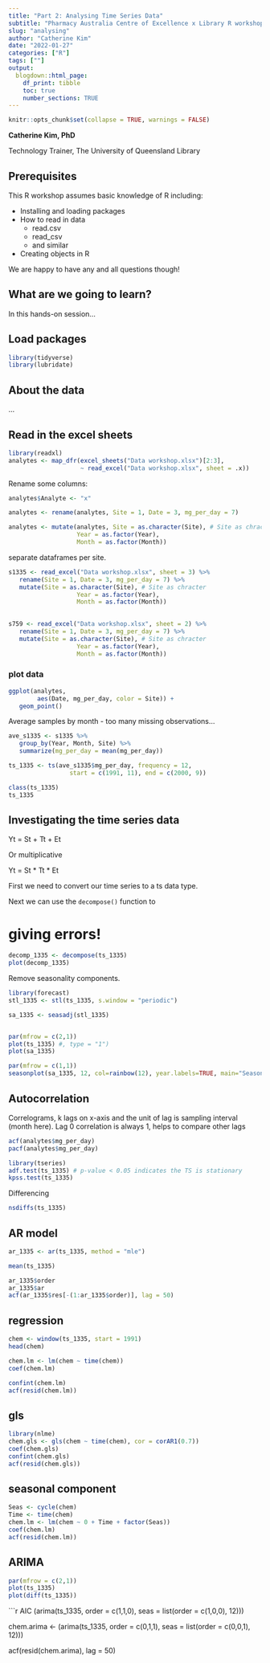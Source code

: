 ```yaml
---
title: "Part 2: Analysing Time Series Data"
subtitle: "Pharmacy Australia Centre of Excellence x Library R workshop"
slug: "analysing"
author: "Catherine Kim"
date: "2022-01-27"
categories: ["R"]
tags: [""]
output:
  blogdown::html_page:
    df_print: tibble
    toc: true
    number_sections: TRUE
---
```



```r
knitr::opts_chunk$set(collapse = TRUE, warnings = FALSE)
```

**Catherine Kim, PhD**

Technology Trainer, The University of Queensland Library

## Prerequisites 

This R workshop assumes basic knowledge of R including:

* Installing and loading packages
* How to read in data
    + read.csv
    + read_csv
    + and similar
* Creating objects in R

We are happy to have any and all questions though!

## What are we going to learn?

In this hands-on session...

## Load packages

```r
library(tidyverse)
library(lubridate)
```

## About the data

...

## Read in the excel sheets

```r
library(readxl)
analytes <- map_dfr(excel_sheets("Data workshop.xlsx")[2:3],
                    ~ read_excel("Data workshop.xlsx", sheet = .x))
```

Rename some columns:

```r
analytes$Analyte <- "x"

analytes <- rename(analytes, Site = 1, Date = 3, mg_per_day = 7)

analytes <- mutate(analytes, Site = as.character(Site), # Site as chracter
                   Year = as.factor(Year),
                   Month = as.factor(Month))
```

separate dataframes per site.

```r
s1335 <- read_excel("Data workshop.xlsx", sheet = 3) %>% 
   rename(Site = 1, Date = 3, mg_per_day = 7) %>% 
   mutate(Site = as.character(Site), # Site as chracter
                   Year = as.factor(Year),
                   Month = as.factor(Month)) 
   

s759 <- read_excel("Data workshop.xlsx", sheet = 2) %>% 
   rename(Site = 1, Date = 3, mg_per_day = 7) %>% 
   mutate(Site = as.character(Site), # Site as chracter
                   Year = as.factor(Year),
                   Month = as.factor(Month)) 
```

### plot data

```r
ggplot(analytes,
        aes(Date, mg_per_day, color = Site)) +
   geom_point()
```

Average samples by month - too many missing observations...

```r
ave_s1335 <- s1335 %>% 
   group_by(Year, Month, Site) %>% 
   summarize(mg_per_day = mean(mg_per_day))

ts_1335 <- ts(ave_s1335$mg_per_day, frequency = 12,
                 start = c(1991, 11), end = c(2000, 9))

class(ts_1335)
ts_1335
```

## Investigating the time series data

Yt = St + Tt + Et

Or multiplicative

Yt = St * Tt * Et

First we need to convert our time series to a ts data type.

Next we can use the `decompose()` function to 

# giving errors!

```r
decomp_1335 <- decompose(ts_1335)
plot(decomp_1335)
```

Remove seasonality components.

```r
library(forecast)
stl_1335 <- stl(ts_1335, s.window = "periodic")

sa_1335 <- seasadj(stl_1335)


par(mfrow = c(2,1))
plot(ts_1335) #, type = "1")
plot(sa_1335)

par(mfrow = c(1,1))
seasonplot(sa_1335, 12, col=rainbow(12), year.labels=TRUE, main="Seasonal plot: Site 1335")
```

## Autocorrelation

Correlograms, k lags on x-axis and the unit of lag is sampling interval (month here). Lag 0 correlation is always 1, helps to compare other lags
```r
acf(analytes$mg_per_day)
pacf(analytes$mg_per_day)
```

```r
library(tseries)
adf.test(ts_1335) # p-value < 0.05 indicates the TS is stationary
kpss.test(ts_1335)
```

Differencing

```r
nsdiffs(ts_1335)
```

## AR model

```r
ar_1335 <- ar(ts_1335, method = "mle")

mean(ts_1335)

ar_1335$order
ar_1335$ar
acf(ar_1335$res[-(1:ar_1335$order)], lag = 50) 
```

## regression

```r
chem <- window(ts_1335, start = 1991)
head(chem)

chem.lm <- lm(chem ~ time(chem))
coef(chem.lm)

confint(chem.lm)
acf(resid(chem.lm))
```

## gls

```r
library(nlme)
chem.gls <- gls(chem ~ time(chem), cor = corAR1(0.7))
coef(chem.gls)
confint(chem.gls)
acf(resid(chem.gls))
```

## seasonal component

```r
Seas <- cycle(chem)
Time <- time(chem)
chem.lm <- lm(chem ~ 0 + Time + factor(Seas))
coef(chem.lm)
acf(resid(chem.lm))
```

## ARIMA

```r
par(mfrow = c(2,1))
plot(ts_1335)
plot(diff(ts_1335))
```

```r
AIC (arima(ts_1335, order = c(1,1,0),
seas = list(order = c(1,0,0), 12)))

chem.arima <-  (arima(ts_1335, order = c(0,1,1),
seas = list(order = c(0,0,1), 12)))

acf(resid(chem.arima), lag = 50)

